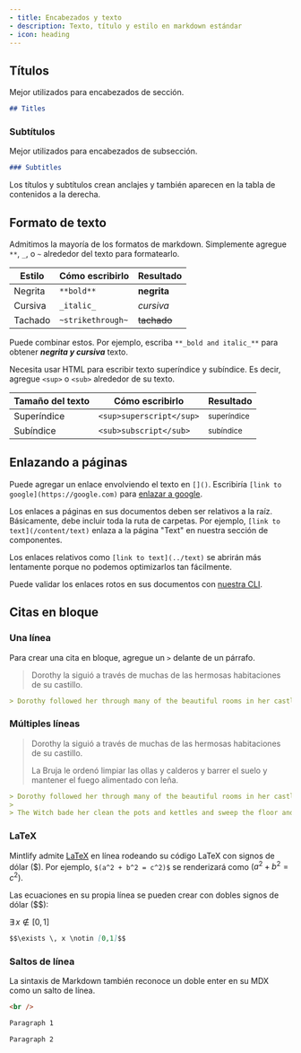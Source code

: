 ```yaml
---
- title: Encabezados y texto
- description: Texto, título y estilo en markdown estándar
- icon: heading
---
```


## Títulos

Mejor utilizados para encabezados de sección.

```md
## Titles
```

### Subtítulos

Mejor utilizados para encabezados de subsección.

```md
### Subtitles
```

<Info>
  Los títulos y subtítulos crean anclajes y también aparecen en la tabla de contenidos a la derecha.
</Info>

## Formato de texto

Admitimos la mayoría de los formatos de markdown. Simplemente agregue `**`, `_`, o `~` alrededor del texto para formatearlo.

| Estilo  | Cómo escribirlo   | Resultado   |
| ------- | ----------------- | ----------- |
| Negrita | `**bold**`        | **negrita** |
| Cursiva | `_italic_`        | *cursiva*   |
| Tachado | `~strikethrough~` | ~~tachado~~ |

Puede combinar estos. Por ejemplo, escriba `**_bold and italic_**` para obtener ***negrita y cursiva*** texto.

Necesita usar HTML para escribir texto superíndice y subíndice. Es decir, agregue `<sup>` o `<sub>` alrededor de su texto.

| Tamaño del texto | Cómo escribirlo          | Resultado              |
| ---------------- | ------------------------ | ---------------------- |
| Superíndice      | `<sup>superscript</sup>` | <sup>superíndice</sup> |
| Subíndice        | `<sub>subscript</sub>`   | <sub>subíndice</sub>   |

## Enlazando a páginas

Puede agregar un enlace envolviendo el texto en `[]()`. Escribiría `[link to google](https://google.com)` para [enlazar a google](https://google.com).

Los enlaces a páginas en sus documentos deben ser relativos a la raíz. Básicamente, debe incluir toda la ruta de carpetas. Por ejemplo, `[link to text](/content/text)` enlaza a la página "Text" en nuestra sección de componentes.

Los enlaces relativos como `[link to text](../text)` se abrirán más lentamente porque no podemos optimizarlos tan fácilmente.

Puede validar los enlaces rotos en sus documentos con [nuestra CLI](/es/installation).

## Citas en bloque

### Una línea

Para crear una cita en bloque, agregue un `>` delante de un párrafo.

> Dorothy la siguió a través de muchas de las hermosas habitaciones de su castillo.

```md
> Dorothy followed her through many of the beautiful rooms in her castle.
```

### Múltiples líneas

> Dorothy la siguió a través de muchas de las hermosas habitaciones de su castillo.
>
> La Bruja le ordenó limpiar las ollas y calderos y barrer el suelo y mantener el fuego alimentado con leña.

```md
> Dorothy followed her through many of the beautiful rooms in her castle.
>
> The Witch bade her clean the pots and kettles and sweep the floor and keep the fire fed with wood.
```

### LaTeX

Mintlify admite [LaTeX](https://www.latex-project.org) en línea rodeando su código LaTeX con signos de dólar (\$). Por ejemplo, `$(a^2 + b^2 = c^2)$` se renderizará como $(a^2 + b^2 = c^2)$.

Las ecuaciones en su propia línea se pueden crear con dobles signos de dólar (\$\$):

$\exists \, x \notin [0,1]$

```md
$$\exists \, x \notin [0,1]$$
```

### Saltos de línea

La sintaxis de Markdown también reconoce un doble enter en su MDX como un salto de línea.

```html
<br />
```

```md
Paragraph 1

Paragraph 2
```
